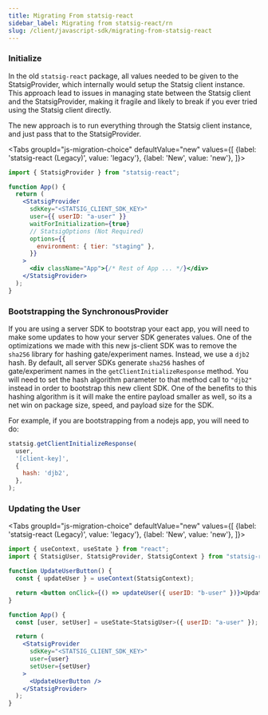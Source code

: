 ```yaml
---
title: Migrating From statsig-react
sidebar_label: Migrating from statsig-react/rn
slug: /client/javascript-sdk/migrating-from-statsig-react
---
```




### Initialize

In the old `statsig-react` package, all values needed to be given to the StatsigProvider, 
which internally would setup the Statsig client instance. This approach lead to issues in managing state between 
the Statsig client and the StatsigProvider, making it fragile and likely to break if you ever tried using the Statsig client directly.

The new approach is to run everything through the Statsig client instance, and just pass that to the StatsigProvider.

<Tabs
  groupId="js-migration-choice"
  defaultValue="new"
  values={[
    {label: 'statsig-react (Legacy)', value: 'legacy'},
    {label: 'New', value: 'new'},
  ]}>
  <TabItem value="legacy">

```jsx
import { StatsigProvider } from "statsig-react";

function App() {
  return (
    <StatsigProvider
      sdkKey="<STATSIG_CLIENT_SDK_KEY>"
      user={{ userID: "a-user" }}
      waitForInitialization={true}
      // StatsigOptions (Not Required)
      options={{
        environment: { tier: "staging" },
      }}
    >
      <div className="App">{/* Rest of App ... */}</div>
    </StatsigProvider>
  );
}
```

  </TabItem>
  <TabItem value="new">

<GitHubEmbed
  language="jsx"
  url="https://raw.githubusercontent.com/statsig-io/js-client-monorepo/main/samples/react/src/samples/react-precomp/sample-react-precomp-initialize.tsx"
/>

  </TabItem>
</Tabs>








### Bootstrapping the SynchronousProvider
If you are using a server SDK to bootstrap your eact app, you will need to make some updates to how your server SDK generates values.  One of the optimizations we made with this new js-client SDK was to remove the `sha256` library for hashing gate/experiment names.  Instead, we use a `djb2` hash.  By default, all server SDKs generate `sha256` hashes of gate/experiment names in the `getClientInitializeResponse` method.  You will need to set the hash algorithm parameter to that method call to `"djb2"` instead in order to bootstrap this new client SDK.  One of the benefits to this hashing algorithm is it will make the entire payload smaller as well, so its a net win on package size, speed, and payload size for the SDK.

For example, if you are bootstrapping from a nodejs app, you will need to do:

```js
statsig.getClientInitializeResponse(
  user,
  '[client-key]',
  {
    hash: 'djb2',
  },
);
```








### Updating the User


<Tabs
  groupId="js-migration-choice"
  defaultValue="new"
  values={[
    {label: 'statsig-react (Legacy)', value: 'legacy'},
    {label: 'New', value: 'new'},
  ]}>
  <TabItem value="legacy">

```jsx
import { useContext, useState } from "react";
import { StatsigUser, StatsigProvider, StatsigContext } from "statsig-react";

function UpdateUserButton() {
  const { updateUser } = useContext(StatsigContext);

  return <button onClick={() => updateUser({ userID: "b-user" })}>Update</button>
}

function App() {
  const [user, setUser] = useState<StatsigUser>({ userID: "a-user" });

  return (
    <StatsigProvider
      sdkKey="<STATSIG_CLIENT_SDK_KEY>"
      user={user}
      setUser={setUser}
    >
      <UpdateUserButton />
    </StatsigProvider>
  );
}
```

  </TabItem>
  <TabItem value="new">

<GitHubEmbed
  language="jsx"
  url="https://raw.githubusercontent.com/statsig-io/js-client-monorepo/main/samples/react/src/samples/react-precomp/sample-react-precomp-update-user.tsx"
/>

  </TabItem>
</Tabs>
